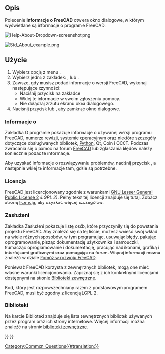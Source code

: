 <languages/>

{{Docnav/pl
|[[Std_ReportBug|Zgłoś błąd]]
|[[Std_WhatsThis/pl|Co to jest]]
|[[Std_Help_Menu/pl|Std: Menu Pomoc]]
|IconL=Std_ReportBug.svg
|IconR=Std_WhatsThis.svg
|IconC=Freecad.svg
}}

{{GuiCommand/pl
|Name=Std About
|Name/pl=Std: Informacje o FreeCAD
|Workbenches=Wszystkie
|MenuLocation=Pomoc → Informacje o FreeCAD
}}

<span id="Description"></span>
==Opis==

Polecenie '''Informacje o FreeCAD''' otwiera okno dialogowe, w którym wyświetlane są informacje o programie FreeCAD.

[[File:Help-About-Dropdown-screenshot.png]]
{{Caption|Uaktywnij okno dialogowe "O programie" poprzez menu {{MenuCommand|Pomoc → [[Image:Std_About.svg|16px]] Informacje o FreeCAD}}}}

[[File:Std_About_example.png]]
{{Caption|Widok okienka dialogowego Informacje o FreeCAD}}

{{VeryImportantMessage|'''UWAGA''': Nie rób zrzutu ekranu tego okna dialogowego! Zamiast tego naciśnij przycisk <br>{{Button|Skopiuj do schowka}}, a następnie wklej te informacje w swoim żądaniu pomocy.}}

<span id="Usage"></span>
==Użycie==

# Wybierz opcję z menu {{MenuCommand|Pomoc → [[Image:Std_About.svg|16px]] Informacje o FreeCAD}}.
# Wybierz jedną z zakładek: {{MenuCommand|O Programie}}, {{MenuCommand|Licencja}} lub {{MenuCommand|Biblioteki}}.
# Zawsze, gdy musisz podać informacje o wersji FreeCAD, wykonaj następujące czynności:
#* Naciśnij przycisk {{Button|Skopiuj do schowka}} na zakładce {{MenuCommand|O programie}}.
#* Wklej te informacje w swoim zgłoszeniu pomocy.
#* Nie dołączaj zrzutu ekranu okna dialogowego.
# Naciśnij przycisk {{KEY|Esc}} lub {{Button|OK}}, aby zamknąć okno dialogowe.

<span id="About"></span>
===Informacje o===

Zakładka O programie pokazuje informacje o używanej wersji programu FreeCAD, numerze rewizji, systemie operacyjnym oraz niektóre szczegóły dotyczące obsługiwanych bibliotek, [[Python/pl|Python]], Qt, Coin i OCCT. Podczas zwracania się o pomoc na forum [https://forum.freecad.org/viewtopic.php?f=3&t=2264 FreeCAD] lub zgłaszania błędów należy koniecznie podać te informacje.

Aby uzyskać informacje o rozwiązywaniu problemów, naciśnij przycisk {{Button|Skopiuj do schowka}}, a następnie wklej te informacje tam, gdzie są potrzebne.

{{Code|lang=text|code=
OS: Windows 11 build 22621
Word size of FreeCAD: 64-bit
Version: 0.21.2.33771 (Git)
Build type: Release
Branch: releases/FreeCAD-0-21
Hash: b9bfa5c5507506e4515816414cd27f4851d00489
Python 3.8.10, Qt 5.15.2, Coin 4.0.1, Vtk 8.2.0, OCC 7.6.3
Locale: English/United States (en_US)
Installed mods: 
  * fasteners 0.5.0
  * sheetmetal 0.3.16
}}

<span id="License"></span>
===Licencja===

FreeCAD jest licencjonowany zgodnie z warunkami [https://en.wikipedia.org/wiki/GNU_Lesser_General_Public_License GNU Lesser General Public License 2] ''(LGPL 2)''. Pełny tekst tej licencji znajduje się tutaj. Zobacz stronę [[License/pl|licencja]], aby uzyskać więcej szczegółów.

<span id="Credits"></span>
===Zasłużeni===

Zakładka Zasłużeni pokazuje listę osób, które przyczyniły się do powstania projektu FreeCAD. Aby znaleźć się na tej liście, możesz wnieść swój wkład na wiele różnych sposobów, w tym programując, usuwając błędy, pakując oprogramowanie, pisząc dokumentację użytkownika i samouczki, tłumacząc oprogramowanie i dokumentację, pracując nad ikonami, grafiką i interfejsami graficznymi oraz pomagając na forum. Więcej informacji można znaleźć w dziale [[Help_FreeCAD/pl|Pomóż w rozwoju FreeCAD]].

Ponieważ FreeCAD korzysta z zewnętrznych bibliotek, mogą one mieć własne warunki licencjonowania. Zapoznaj się z ich konkretnymi licencjami dostępnymi na stronie [[Third_Party_Libraries/pl|Biblioteki zewnętrzne]].

Kod, który jest rozpowszechniany razem z podstawowym programem FreeCAD, musi być zgodny z licencją LGPL 2.

<span id="Libraries"></span>
===Biblioteki===

Na karcie Biblioteki znajduje się lista zewnętrznych bibliotek używanych przez program oraz ich strony internetowe. Więcej informacji można znaleźć na stronie [[Third_Party_Libraries/pl|biblioteki zewnętrzne]].


{{Docnav/pl
|[[Std_ReportBug|Zgłoś błąd]]
|[[Std_WhatsThis/pl|Co to jest]]
|[[Std_Help_Menu/pl|Std: Menu Pomoc]]
|IconL=Std_ReportBug.svg
|IconR=Std_WhatsThis.svg
|IconC=Freecad.svg
}}

[[Category:Common_Questions{{#translation:}}]]
{{Std_Base_navi{{#translation:}}}}
{{Userdocnavi{{#translation:}}}}